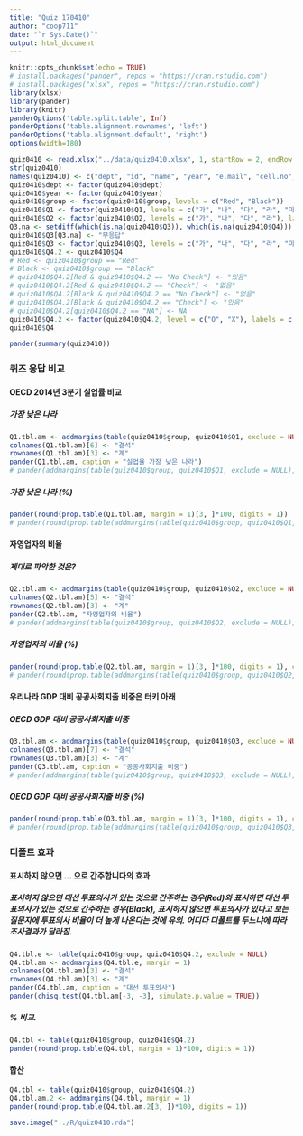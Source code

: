 ```yaml
---
title: "Quiz 170410"
author: "coop711"
date: "`r Sys.Date()`"
output: html_document
---
```


```r
knitr::opts_chunk$set(echo = TRUE)
# install.packages("pander", repos = "https://cran.rstudio.com")
# install.packages("xlsx", repos = "https://cran.rstudio.com")
library(xlsx)
library(pander)
library(knitr)
panderOptions('table.split.table', Inf)
panderOptions('table.alignment.rownames', 'left')
panderOptions('table.alignment.default', 'right')
options(width=180)
```

```r
quiz0410 <- read.xlsx("../data/quiz0410.xlsx", 1, startRow = 2, endRow = 161, colIndex = c(3:7, 9:14), colClasses = c(rep("character", 11)), stringsAsFactors=FALSE)
str(quiz0410)
names(quiz0410) <- c("dept", "id", "name", "year", "e.mail", "cell.no", "Q1", "Q2", "Q3", "Q4", "group")
quiz0410$dept <- factor(quiz0410$dept)
quiz0410$year <- factor(quiz0410$year)
quiz0410$group <- factor(quiz0410$group, levels = c("Red", "Black"))
quiz0410$Q1 <- factor(quiz0410$Q1, levels = c("가", "나", "다", "라", "마"), labels = c("대한민국", "일본", "독일", "미국", "캐나다"))
quiz0410$Q2 <- factor(quiz0410$Q2, levels = c("가", "나", "다", "라"), labels = c("일본 5.7%", "OECD 평균 11.9%", "룩셈부르크 15.1%", "대한민국 28.2%"))
Q3.na <- setdiff(which(is.na(quiz0410$Q3)), which(is.na(quiz0410$Q4)))
quiz0410$Q3[Q3.na] <- "무응답"
quiz0410$Q3 <- factor(quiz0410$Q3, levels = c("가", "나", "다", "라", "마", "무응답"), labels = c("OECD 평균 21.9%", "터키 12.8%", "칠레 10.2%", "한국 10.2%", "멕시코 7.4%", "무응답"))
quiz0410$Q4.2 <- quiz0410$Q4
# Red <- quiz0410$group == "Red"
# Black <- quiz0410$group == "Black"
# quiz0410$Q4.2[Red & quiz0410$Q4.2 == "No Check"] <- "있음"
# quiz0410$Q4.2[Red & quiz0410$Q4.2 == "Check"] <- "없음"
# quiz0410$Q4.2[Black & quiz0410$Q4.2 == "No Check"] <- "없음"
# quiz0410$Q4.2[Black & quiz0410$Q4.2 == "Check"] <- "있음"
# quiz0410$Q4.2[quiz0410$Q4.2 == "NA"] <- NA
quiz0410$Q4.2 <- factor(quiz0410$Q4.2, level = c("O", "X"), labels = c("있음", "없음"))
quiz0410$Q4
```

```r
pander(summary(quiz0410))
```

### 퀴즈 응답 비교

#### OECD 2014년 3분기 실업률 비교

##### 가장 낮은 나라

```r
Q1.tbl.am <- addmargins(table(quiz0410$group, quiz0410$Q1, exclude = NULL), margin = 1)
colnames(Q1.tbl.am)[6] <- "결석"
rownames(Q1.tbl.am)[3] <- "계"
pander(Q1.tbl.am, caption = "실업율 가장 낮은 나라")
# pander(addmargins(table(quiz0410$group, quiz0410$Q1, exclude = NULL), margin=1))
```

##### 가장 낮은 나라 (%)

```r
pander(round(prop.table(Q1.tbl.am, margin = 1)[3, ]*100, digits = 1))
# pander(round(prop.table(addmargins(table(quiz0410$group, quiz0410$Q1, exclude = NULL), margin=1), margin=1)[4,]*100, digits=1))
```

#### 자영업자의 비율

##### 제대로 파악한 것은?

```r
Q2.tbl.am <- addmargins(table(quiz0410$group, quiz0410$Q2, exclude = NULL), margin = 1)
colnames(Q2.tbl.am)[5] <- "결석"
rownames(Q2.tbl.am)[3] <- "계"
pander(Q2.tbl.am, "자영업자의 비율")
# pander(addmargins(table(quiz0410$group, quiz0410$Q2, exclude = NULL), margin=1))
```

##### 자영업자의 비율 (%)

```r
pander(round(prop.table(Q2.tbl.am, margin = 1)[3, ]*100, digits = 1), caption = "자영업자의 비율")
# pander(round(prop.table(addmargins(table(quiz0410$group, quiz0410$Q2, exclude = NULL), margin=1), margin=1)[4,]*100, digits=1), caption="자영업자의 어려움")
```

#### 우리나라 GDP 대비 공공사회지출 비중은 터키 아래

##### OECD GDP 대비 공공사회지출 비중

```r
Q3.tbl.am <- addmargins(table(quiz0410$group, quiz0410$Q3, exclude = NULL), margin = 1)
colnames(Q3.tbl.am)[7] <- "결석"
rownames(Q3.tbl.am)[3] <- "계"
pander(Q3.tbl.am, caption = "공공사회지출 비중")
# pander(addmargins(table(quiz0410$group, quiz0410$Q3, exclude = NULL), margin=1))
```

##### OECD GDP 대비 공공사회지출 비중 (%)

```r
pander(round(prop.table(Q3.tbl.am, margin = 1)[3, ]*100, digits = 1), caption = "공공사회지출 비중")
# pander(round(prop.table(addmargins(table(quiz0410$group, quiz0410$Q3, exclude = NULL), margin = 1), margin = 1)[4,]*100, digits = 1), caption = "공공사회지출 비중")
```

### 디폴트 효과

#### 표시하지 않으면 ... 으로 간주합니다의 효과

##### 표시하지 않으면 대선 투표의사가 있는 것으로 간주하는 경우(Red)와 표시하면 대선 투표의사가 있는 것으로 간주하는 경우(Black), 표시하지 않으면 투표의사가 있다고 보는 질문지에 투표의사 비율이 더 높게 나온다는 것에 유의. 어디다 디폴트를 두느냐에 따라 조사결과가 달라짐.

```r
Q4.tbl.e <- table(quiz0410$group, quiz0410$Q4.2, exclude = NULL)
Q4.tbl.am <- addmargins(Q4.tbl.e, margin = 1)
colnames(Q4.tbl.am)[3] <- "결석"
rownames(Q4.tbl.am)[3] <- "계"
pander(Q4.tbl.am, caption = "대선 투표의사")
pander(chisq.test(Q4.tbl.am[-3, -3], simulate.p.value = TRUE))
```

##### % 비교.  

```r
Q4.tbl <- table(quiz0410$group, quiz0410$Q4.2)
pander(round(prop.table(Q4.tbl, margin = 1)*100, digits = 1))
```

#### 합산

```r
Q4.tbl <- table(quiz0410$group, quiz0410$Q4.2)
Q4.tbl.am.2 <- addmargins(Q4.tbl, margin = 1)
pander(round(prop.table(Q4.tbl.am.2[3, ])*100, digits = 1))
```

```r
save.image("../R/quiz0410.rda")
```
